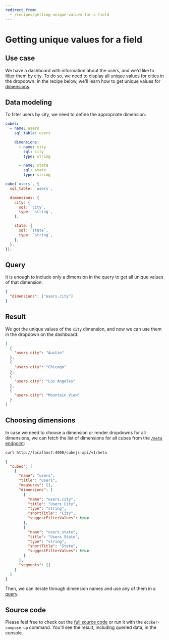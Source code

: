 ```yaml
---
redirect_from:
  - /recipes/getting-unique-values-for-a-field
---
```


# Getting unique values for a field

## Use case

We have a dashboard with information about the users, and we'd like to filter
them by city. To do so, we need to display all unique values for cities in the
dropdown. In the recipe below, we'll learn how to get unique values for
[dimensions](/reference/data-model/dimensions).

## Data modeling

To filter users by city, we need to define the appropriate dimension:

<CodeTabs>

```yaml
cubes:
  - name: users
    sql_table: users

    dimensions:
      - name: city
        sql: city
        type: string

      - name: state
        sql: state
        type: string
```

```javascript
cube(`users`, {
  sql_table: `users`,

  dimensions: {
    city: {
      sql: `city`,
      type: `string`,
    },

    state: {
      sql: `state`,
      type: `string`,
    },
  },
});
```

</CodeTabs>

## Query

It is enough to include only a dimension in the query to get all unique values
of that dimension:

```json
{
  "dimensions": ["users.city"]
}
```

## Result

We got the unique values of the `city` dimension, and now we can use them in the
dropdown on the dashboard:

```json
[
  {
    "users.city": "Austin"
  },
  {
    "users.city": "Chicago"
  },
  {
    "users.city": "Los Angeles"
  },
  {
    "users.city": "Mountain View"
  }
]
```

## Choosing dimensions

In case we need to choose a dimension or render dropdowns for all dimensions, we
can fetch the list of dimensions for all cubes from the
[`/meta` endpoint](/product/apis-integrations/rest-api/reference#v1meta):

```bash
curl http://localhost:4000/cubejs-api/v1/meta
```

```json
{
  "cubes": [
    {
      "name": "users",
      "title": "Users",
      "measures": [],
      "dimensions": [
        {
          "name": "users.city",
          "title": "Users City",
          "type": "string",
          "shortTitle": "City",
          "suggestFilterValues": true
        },
        {
          "name": "users.state",
          "title": "Users State",
          "type": "string",
          "shortTitle": "State",
          "suggestFilterValues": true
        }
      ],
      "segments": []
    }
  ]
}
```

Then, we can iterate through dimension names and use any of them in a
[query](#query).

## Source code

Please feel free to check out the
[full source code](https://github.com/cube-js/cube/tree/master/examples/recipes/getting-unique-values-for-a-field)
or run it with the `docker-compose up` command. You'll see the result, including
queried data, in the console.
